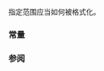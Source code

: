 {{cpp/title|range_format}}
{{cpp/utility/format/navbar}}
{{ddcl|header=format|since=c++23|1=
enum class range_format {
    disabled,
    map,
    set,
    sequence,
    string,
    debug_string
};
}}

指定范围应当如何被格式化。

===常量===
{{dsc begin}}
{{dsc hitem|枚举项|含义}}
{{dsc|{{tt|disabled}}|禁止范围默认格式化器来格式化范围}}
{{dsc|{{tt|map}}|允许将范围格式化为带有修改的括号 {{c|"{"}}、{{c|"}"}}，并对底层{{lt|cpp/utility/tuple/tuple-like|''对偶式''}}{{sep}}类型使用分隔符 {{c|": "}} 的映射表示，格式如下：&lt;br&gt;{ {{spar|键-1}} : {{spar|值-1}}, ..., {{spar|键-n}} : {{spar|值-n}} &lt;!----&gt;}
}}

{{dsc|{{tt|set}}|允许将范围格式化为带有修改的括号 {{c|"{"}} 和 {{c|"}"}} 的集合表示，格式如下：&lt;br&gt;{ {{spar|键-1}}, ..., {{spar|键-n}} &lt;!----&gt;}
}}

{{dsc|{{tt|sequence}}|允许将范围格式化为带有默认括号 {{c|"["}}、{{c|"]"}} 和分隔符 {{c|", "}} 的序列表示，格式如下：&lt;br&gt;[ {{spar|元素-1}}, ..., {{spar|元素-n}} &lt;!----&gt;]
}}

{{dsc|{{tt|string}}|允许将范围格式化为字符串}}

{{dsc|{{tt|debug_string}}|允许将范围格式化为带转义字符串}}
{{dsc end}}

===参阅===
{{dsc begin}}
{{dsc inc|cpp/utility/format/dsc formatter}}
{{dsc inc|cpp/utility/format/dsc format_kind}}
{{dsc end}}

{{langlinks|de|en|es|fr|it|ja|pt|ru}}